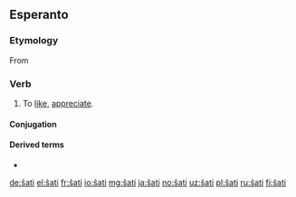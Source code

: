 {{also|sati|Sati|sáti}}
==Esperanto==

===Etymology===
From {{etyl|de|eo}} {{m|de|schätzen}}

===Verb===
{{eo-head}}

# To [[like]], [[appreciate]].

====Conjugation====
{{eo-conj|ŝat}}

====Derived terms====
* {{l|eo|ŝategi}}

{{eo BRO|5}}

[[de:ŝati]]
[[el:ŝati]]
[[fr:ŝati]]
[[io:ŝati]]
[[mg:ŝati]]
[[ja:ŝati]]
[[no:ŝati]]
[[uz:ŝati]]
[[pl:ŝati]]
[[ru:ŝati]]
[[fi:ŝati]]